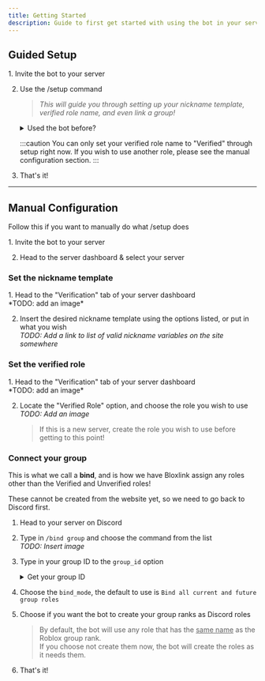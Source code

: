 ```yaml
---
title: Getting Started
description: Guide to first get started with using the bot in your server!
---
```



## Guided Setup

<Steps>
1. Invite the bot to your server
    <LinkCard title="Invite Bloxlink"
        href="https://blox.link/invite" 
        description="Invite link for the Bloxlink bot." 
        target="_blank"
    />

2. Use the /setup command 
    > *This will guide you through setting up your nickname template, verified role name, and even link a group!*

    <details>
    <summary> Used the bot before? </summary>
        In the past the bot would create your group roles for you in Discord. It does not do that
        anymore, so if you want that you will need to use the `/bind group` command described below instead.
    </details>

    :::caution
    You can only set your verified role name to "Verified" through setup right now. If you wish to use another
    role, please see the manual configuration section.
    :::
    
3. That's it!
</Steps>

---

## Manual Configuration
Follow this if you want to manually do what /setup does 

<Steps>
1. Invite the bot to your server
    <LinkCard title="Invite Bloxlink"
        href="https://blox.link/invite" 
        description="Invite link for the Bloxlink bot." 
        target="_blank"
    />

2. Head to the server dashboard & select your server
    <LinkCard title="Server dashboard"
        href="https://blox.link/dashboard/user/servers" 
        description="The list of servers you are an admin in." 
        target="_blank"
    />
</Steps>

### Set the nickname template

<Steps>
1. Head to the "Verification" tab of your server dashboard <br />
    *TODO: add an image*

2. Insert the desired nickname template using the options listed, or put in what you wish <br />
    *TODO: Add a link to list of valid nickname variables on the site somewhere*
</Steps>

### Set the verified role 
<Steps>
1. Head to the "Verification" tab of your server dashboard <br />
    *TODO: add an image*

2. Locate the "Verified Role" option, and choose the role you wish to use <br />
    *TODO: Add an image* <br />
    > If this is a new server, create the role you wish to use before getting to this point!
</Steps>

### Connect your group
This is what we call a **bind**, and is how we have Bloxlink assign any roles other than the 
Verified and Unverified roles!

These cannot be created from the website yet, so we need to go back to Discord first.
<Steps>
1. Head to your server on Discord
2. Type in `/bind group` and choose the command from the list <br />
    *TODO: Insert image*
3. Type in your group ID to the `group_id` option
    <details>
        <summary> Get your group ID </summary>
        Your group ID is the string of numbers inside your group URL.

        For example, with the group URL of `https://www.roblox.com/communities/3587262/Bloxlink-Space`, the 
        group ID is `3587262`.
    </details>
4. Choose the `bind_mode`, the default to use is `Bind all current and future group roles`
5. Choose if you want the bot to create your group ranks as Discord roles<br/>
    > By default, the bot will use any role that has the <u>same name</u> as the Roblox group rank.<br/>
    > If you choose not create them now, the bot will create the roles as it needs them.<br/>
6. That's it!
</Steps>
